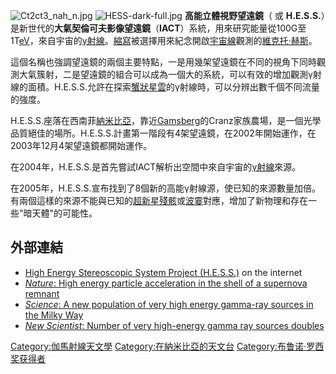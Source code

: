 [[File:Ct2ct3_nah_n.jpg|thumb]]
[[File:HESS-dark-full.jpg|thumb]]
'''高能立體視野望遠鏡'''（{{lang-en|'''High Energy Stereoscopic System'''}} 或 '''H.E.S.S.'''）是新世代的'''大氣契倫可夫影像望遠鏡'''（'''IACT'''）系統，用來研究能量從100G至1T[[電子伏特|eV]]，來自宇宙的[[γ射線|γ射線]]。[[縮寫|縮寫]]被選擇用來紀念開啟[[宇宙線|宇宙線]]觀測的[[維克托·赫斯|維克托·赫斯]]。

這個名稱也強調望遠鏡的兩個主要特點，一是用幾架望遠鏡在不同的視角下同時觀測大氣簇射，二是望遠鏡的組合可以成為一個大的系統，可以有效的增加觀測γ射線的面積。H.E.S.S.允許在探索[[蟹狀星雲|蟹狀星雲]]的γ射線時，可以分辨出數千個不同流量的強度。

H.E.S.S.座落在西南菲[[納米比亞|納米比亞]]，靠近[[Gamsberg|Gamsberg]]的Cranz家族農場，是一個光學品質絕佳的場所。H.E.S.S.計畫第一階段有4架望遠鏡，在2002年開始運作，在2003年12月4架望遠鏡都開始運作。

在2004年，H.E.S.S.是首先嘗試IACT解析出空間中來自宇宙的[[γ射線|γ射線]]來源。

在2005年，H.E.S.S.宣布找到了8個新的高能γ射線源，使已知的來源數量加倍。有兩個這樣的來源不能與已知的[[超新星殘骸|超新星殘骸]]或[[波霎|波霎]]對應，增加了新物理和存在一些"暗天體"的可能性。

== 外部連結 ==
* [http://www.mpi-hd.mpg.de/hfm/HESS/HESS.html High Energy Stereoscopic System Project (H.E.S.S.)] {{Wayback|url=http://www.mpi-hd.mpg.de/hfm/HESS/HESS.html |date=20080403112551 }} on the internet
* [http://www.nature.com/cgi-taf/DynaPage.taf?file=/nature/journal/v432/n7013/abs/nature02960_fs.html ''Nature'': High energy particle acceleration in the shell of a supernova remnant] {{Wayback|url=http://www.nature.com/cgi-taf/DynaPage.taf?file=%2Fnature%2Fjournal%2Fv432%2Fn7013%2Fabs%2Fnature02960_fs.html |date=20061024231328 }}
* [http://www.sciencemag.org/cgi/content/abstract/307/5717/1938 ''Science'': A new population of very high energy gamma-ray sources in the Milky Way] {{Wayback|url=http://www.sciencemag.org/cgi/content/abstract/307/5717/1938 |date=20070930221849 }}
* [http://www.newscientist.com/article.ns?id=dn7199 ''New Scientist'': Number of very high-energy gamma ray sources doubles] {{Wayback|url=http://www.newscientist.com/article.ns?id=dn7199 |date=20080223140340 }}

{{observatory-stub}}
{{布鲁诺·罗西奖获得者}}
{{coord|23|16|S|16|30|E|region:NA_type:landmark_source:dewiki|display=title}}

[[Category:伽馬射線天文學|Category:伽馬射線天文學]]
[[Category:在納米比亞的天文台|Category:在納米比亞的天文台]]
[[Category:布鲁诺·罗西奖获得者|Category:布鲁诺·罗西奖获得者]]